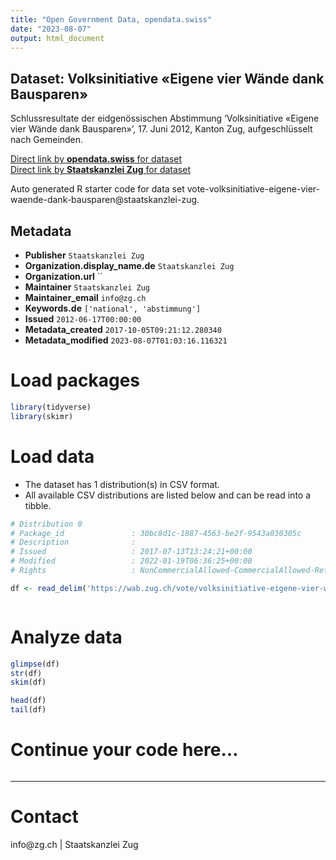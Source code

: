 ```yaml
---
title: "Open Government Data, opendata.swiss"
date: "2023-08-07"
output: html_document
---
```


## Dataset: Volksinitiative «Eigene vier Wände dank Bausparen»

Schlussresultate der eidgenössischen Abstimmung 'Volksinitiative «Eigene vier Wände dank Bausparen»', 17. Juni 2012, Kanton Zug, aufgeschlüsselt nach Gemeinden.

[Direct link by **opendata.swiss** for dataset](https://opendata.swiss/de/dataset/volksinitiative-eigene-vier-wande-dank-bausparen)<br>
[Direct link by **Staatskanzlei Zug** for dataset](https://wab.zug.ch/vote/volksinitiative-eigene-vier-waende-dank-bausparen/data)

Auto generated R starter code for data set vote-volksinitiative-eigene-vier-waende-dank-bausparen@staatskanzlei-zug.

## Metadata

- **Publisher** `Staatskanzlei Zug`
- **Organization.display_name.de** `Staatskanzlei Zug`
- **Organization.url** ``
- **Maintainer** `Staatskanzlei Zug`
- **Maintainer_email** `info@zg.ch`
- **Keywords.de** `['national', 'abstimmung']`
- **Issued** `2012-06-17T00:00:00`
- **Metadata_created** `2017-10-05T09:21:12.280340`
- **Metadata_modified** `2023-08-07T01:03:16.116321`


# Load packages

```r

library(tidyverse)
library(skimr)

```

# Load data

-   The dataset has 1 distribution(s) in CSV format.
-   All available CSV distributions are listed below and can be read into a tibble.

```r

# Distribution 0
# Package_id               : 30bc8d1c-1887-4563-be2f-9543a030305c
# Description              : 
# Issued                   : 2017-07-13T13:24:21+00:00
# Modified                 : 2022-01-19T06:36:25+00:00
# Rights                   : NonCommercialAllowed-CommercialAllowed-ReferenceRequired

df <- read_delim('https://wab.zug.ch/vote/volksinitiative-eigene-vier-waende-dank-bausparen/data-csv')



```

# Analyze data

```r

glimpse(df)
str(df)
skim(df)

head(df)
tail(df)

```

# Continue your code here...

```r

```

------------------------------------------------------------------------

# Contact

info@zg.ch | Staatskanzlei Zug
